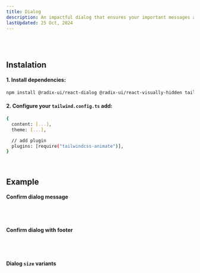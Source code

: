 ```yaml
---
title: Dialog
description: An impactful dialog that ensures your important messages and actions get the attention they deserve! 💬✨
lastUpdated: 25 Oct, 2024
---
```


<ComponentShowcase name="dialog-style-default" />
<br />
<br />

## Instalation

#### 1. Install dependencies:

```sh
npm install @radix-ui/react-dialog @radix-ui/react-visually-hidden tailwindcss-animate
```

#### 2. Configure your `tailwind.config.ts` add:

```sh
{
  content: [...],
  theme: [...],

  // add plugin
  plugins: [require("tailwindcss-animate")],
}
```

<br />

## Example

#### Confirm dialog message

<ComponentShowcase name="dialog-style-default" />
<br />
<br />

#### Confirm dialog with footer

<ComponentShowcase name="dialog-style-with-footer" />

<br />
<br />

#### Dialog `size` variants

<ComponentShowcase name="dialog-style-width-variant" />

<br />
<br />
